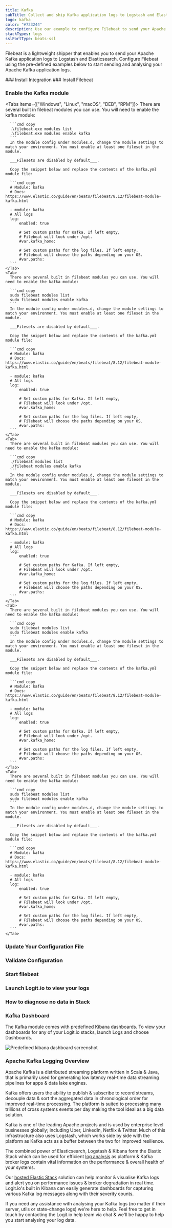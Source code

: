 ```yaml
---
title: Kafka
subTitle: Collect and ship Kafka application logs to Logstash and Elasticsearch
logo: kafka
color: "#723244"
description: Use our example to configure Filebeat to send your Apache Kafka application logs to Logstash and Elasticsearch. Configure Filebeat to ship logs to Logit.io.
stackTypes: logs
sslPortType: beats-ssl
---
```


Filebeat is a lightweight shipper that enables you to send your Apache Kafka 
application logs to Logstash and Elasticsearch. Configure Filebeat using the 
pre-defined examples below to start sending and analysing your Apache Kafka application logs.

<Steps>
  ### Install Integration
  <InstallIntegration/>
  ### Install Filebeat

  <InstallFilebeat />

  ### Enable the Kafka module

  <Tabs items={["Windows", "Linux", "macOS", "DEB", "RPM"]}>
    <Tab>
      There are several built in filebeat modules you can use. You will need to enable the kafka module:

      ```cmd copy
      .\filebeat.exe modules list
      .\filebeat.exe modules enable kafka
      ```
      In the module config under modules.d, change the module settings to match your environment. You must enable at least one fileset in the module. 
      
      ___Filesets are disabled by default___.

      Copy the snippet below and replace the contents of the kafka.yml module file:

      ```cmd copy
      # Module: kafka
      # Docs: https://www.elastic.co/guide/en/beats/filebeat/8.12/filebeat-module-kafka.html

      - module: kafka
      # All logs
      log:
          enabled: true

          # Set custom paths for Kafka. If left empty,
          # Filebeat will look under /opt.
          #var.kafka_home:

          # Set custom paths for the log files. If left empty,
          # Filebeat will choose the paths depending on your OS.
          #var.paths:
      ```
    </Tab>
    <Tab>
      There are several built in filebeat modules you can use. You will need to enable the kafka module:

      ```cmd copy
      sudo filebeat modules list
      sudo filebeat modules enable kafka
      ```
      In the module config under modules.d, change the module settings to match your environment. You must enable at least one fileset in the module. 
      
      ___Filesets are disabled by default___.

      Copy the snippet below and replace the contents of the kafka.yml module file:

      ```cmd copy
      # Module: kafka
      # Docs: https://www.elastic.co/guide/en/beats/filebeat/8.12/filebeat-module-kafka.html

      - module: kafka
      # All logs
      log:
          enabled: true

          # Set custom paths for Kafka. If left empty,
          # Filebeat will look under /opt.
          #var.kafka_home:

          # Set custom paths for the log files. If left empty,
          # Filebeat will choose the paths depending on your OS.
          #var.paths:
      ```
    </Tab>
    <Tab>
      There are several built in filebeat modules you can use. You will need to enable the kafka module:

      ```cmd copy
      ./filebeat modules list
      ./filebeat modules enable kafka
      ```
      In the module config under modules.d, change the module settings to match your environment. You must enable at least one fileset in the module. 
      
      ___Filesets are disabled by default___.

      Copy the snippet below and replace the contents of the kafka.yml module file:

      ```cmd copy
      # Module: kafka
      # Docs: https://www.elastic.co/guide/en/beats/filebeat/8.12/filebeat-module-kafka.html

      - module: kafka
      # All logs
      log:
          enabled: true

          # Set custom paths for Kafka. If left empty,
          # Filebeat will look under /opt.
          #var.kafka_home:

          # Set custom paths for the log files. If left empty,
          # Filebeat will choose the paths depending on your OS.
          #var.paths:
      ```
    </Tab>
    <Tab>
      There are several built in filebeat modules you can use. You will need to enable the kafka module:

      ```cmd copy
      sudo filebeat modules list
      sudo filebeat modules enable kafka
      ```
      In the module config under modules.d, change the module settings to match your environment. You must enable at least one fileset in the module. 
      
      ___Filesets are disabled by default___.

      Copy the snippet below and replace the contents of the kafka.yml module file:

      ```cmd copy
      # Module: kafka
      # Docs: https://www.elastic.co/guide/en/beats/filebeat/8.12/filebeat-module-kafka.html

      - module: kafka
      # All logs
      log:
          enabled: true

          # Set custom paths for Kafka. If left empty,
          # Filebeat will look under /opt.
          #var.kafka_home:

          # Set custom paths for the log files. If left empty,
          # Filebeat will choose the paths depending on your OS.
          #var.paths:
      ```
    </Tab>
    <Tab>
      There are several built in filebeat modules you can use. You will need to enable the kafka module:

      ```cmd copy
      sudo filebeat modules list
      sudo filebeat modules enable kafka
      ```
      In the module config under modules.d, change the module settings to match your environment. You must enable at least one fileset in the module. 
      
      ___Filesets are disabled by default___.
      
      Copy the snippet below and replace the contents of the kafka.yml module file:

      ```cmd copy
      # Module: kafka
      # Docs: https://www.elastic.co/guide/en/beats/filebeat/8.12/filebeat-module-kafka.html

      - module: kafka
      # All logs
      log:
          enabled: true

          # Set custom paths for Kafka. If left empty,
          # Filebeat will look under /opt.
          #var.kafka_home:

          # Set custom paths for the log files. If left empty,
          # Filebeat will choose the paths depending on your OS.
          #var.paths:
      ```
    </Tab>
  </Tabs>

  ### Update Your Configuration File

  <UpdateFilebeatConfigFile />

  ### Validate Configuration

  <ValidateBeat beatname="filebeat" />

  ### Start filebeat

  <StartFilebeat />

  ### Launch Logit.io to view your logs
  <LaunchStack utmMedium="logs" utmCampaign="kafka" source="kafka" />

  ### How to diagnose no data in Stack

  <DiagnoseNoData />

</Steps>

### Kafka Dashboard

The Kafka module comes with predefined Kibana dashboards. To view your dashboards for any of your Logit.io stacks, launch Logs and choose Dashboards.
        
![Predefined kibana dashboard screenshot](@/images/integrations/filebeat/kafka.png)

### Apache Kafka Logging Overview

Apache Kafka is a distributed streaming platform written in Scala & Java, that is primarily used for generating low latency real-time data streaming pipelines for apps & data lake engines. 

Kafka offers users the ability to publish & subscribe to record streams, decouple data & sort the aggregated data in chronological order for improved real-time processing. The platform is suited to processing many trillions of cross systems events per day making the tool ideal as a big data solution.

Kafka is one of the leading Apache projects and is used by enterprise level businesses globally; including Uber, LinkedIn, Netflix & Twitter. Much of this infrastructure also uses Logstash, which works side by side with the platform as Kafka acts as a buffer between the two for improved resilience.

The combined power of Elasticsearch, Logstash & Kibana form the Elastic Stack which can be used for efficient [log analysis](https://logit.io/solutions/analysis/log-analysis) as platform & Kafka broker logs contain vital information on the performance & overall health of your systems. 

Our [hosted Elastic Stack](https://logit.io/platform/features/hosted-elk) solution can help monitor & visualise Kafka logs and alert you on performance issues & broker degradation in real time. Logit.io's built in Kibana can easily generate dashboards for capturing various Kafka log messages along with their severity counts.

If you need any assistance with analysing your Kafka logs (no matter if their server, utils or state-change logs) we're here to help. Feel free to get in touch by contacting the Logit.io help team via chat & we'll be happy to help you start analysing your log data.